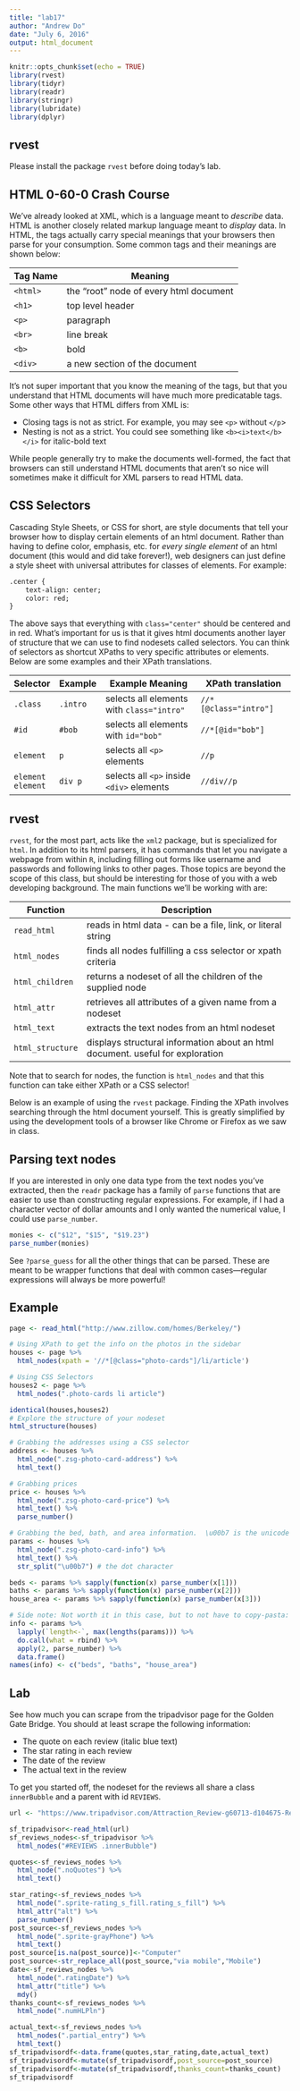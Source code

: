```yaml
---
title: "lab17"
author: "Andrew Do"
date: "July 6, 2016"
output: html_document
---
```


```r
knitr::opts_chunk$set(echo = TRUE)
library(rvest)
library(tidyr)
library(readr)
library(stringr)
library(lubridate)
library(dplyr)
```

## rvest
Please install the package `rvest` before doing today's lab.

## HTML 0-60-0 Crash Course

We've already looked at XML, which is a language meant to _describe_ data.  HTML is another closely related markup language meant to _display_ data.  In HTML, the tags actually carry special meanings that your browsers then parse for your consumption.  Some common tags and their meanings are shown below:

Tag Name | Meaning
-------- | --------------------------------------------
`<html>` | the "root" node of every html document
`<h1>`   | top level header
`<p>`    | paragraph
`<br>`   | line break
`<b>`    | bold
`<div>`  | a new section of the document

It's not super important that you know the meaning of the tags, but that you understand that HTML documents will have much more predicatable tags.  Some other ways that HTML differs from XML is:

* Closing tags is not as strict.  For example, you may see `<p>` without `</p`>
* Nesting is not as a strict. You could see something like `<b><i>text</b></i>` for italic-bold text

While people generally try to make the documents well-formed, the fact that browsers can still understand HTML documents that aren't so nice will sometimes make it difficult for XML parsers to read HTML data.

## CSS Selectors

Cascading Style Sheets, or CSS for short, are style documents that tell your browser how to display certain elements of an html document.  Rather than having to define color, emphasis, etc. for _every single element_ of an html document (this would and did take forever!), web designers can just define a style sheet with universal attributes for classes of elements.  For example:

```html
.center {
    text-align: center;
    color: red;
}
```

The above says that everything with `class="center"` should be centered and in red.  What's important for us is that it gives html documents another layer of structure that we can use to find nodesets called selectors.  You can think of selectors as shortcut XPaths to very specific attributes or elements.  Below are some examples and their XPath translations.

Selector          | Example | Example Meaning                           | XPath translation
----------------- | ------- | ----------------------------------------- | --------------------------------------
`.class`          | `.intro`| selects all elements with `class="intro"` | `//*[@class="intro"]`
`#id`             | `#bob`  | selects all elements with `id="bob"`      | `//*[@id="bob"]`
`element`         | `p`     | selects all `<p>` elements                | `//p`
`element element` | `div p` | selects all `<p>` inside `<div>` elements | `//div//p`

## rvest
`rvest`, for the most part, acts like the `xml2` package, but is specialized for `html`.  In addition to its html parsers, it has commands that let you navigate a webpage from within `R`, including filling out forms like username and passwords and following links to other pages.  Those topics are beyond the scope of this class, but should be interesting for those of you with a web developing background.  The main functions we'll be working with are:

Function             | Description
-------------------- | ----------------------------------------------------------------------
`read_html`           | reads in html data - can be a file, link, or literal string
`html_nodes`          | finds all nodes fulfilling a css selector or xpath criteria
`html_children`       | returns a nodeset of all the children of the supplied node
`html_attr`           | retrieves all attributes of a given name from a nodeset
`html_text`           | extracts the text nodes from an html nodeset
`html_structure`      | displays structural information about an html document.  useful for exploration

Note that to search for nodes, the function is `html_nodes` and that this function can take either XPath or a CSS selector!

Below is an example of using the `rvest` package.  Finding the XPath involves searching through the html document yourself.  This is greatly simplified by using the development tools of a browser like Chrome or Firefox as we saw in class.

## Parsing text nodes
If you are interested in only one data type from the text nodes you've extracted, then the `readr` package has a family of `parse` functions that are easier to use than constructing regular expressions.  For example, if I had a character vector of dollar amounts and I only wanted the numerical value, I could use `parse_number`.

```r
monies <- c("$12", "$15", "$19.23")
parse_number(monies)
```

See `?parse_guess` for all the other things that can be parsed.  These are meant to be wrapper functions that deal with common cases---regular expressions will always be more powerful!

## Example

```r
page <- read_html("http://www.zillow.com/homes/Berkeley/")

# Using XPath to get the info on the photos in the sidebar
houses <- page %>%
  html_nodes(xpath = '//*[@class="photo-cards"]/li/article')

# Using CSS Selectors
houses2 <- page %>% 
  html_nodes(".photo-cards li article")

identical(houses,houses2)
# Explore the structure of your nodeset
html_structure(houses)

# Grabbing the addresses using a CSS selector
address <- houses %>%
  html_node(".zsg-photo-card-address") %>%
  html_text()

# Grabbing prices
price <- houses %>%
  html_node(".zsg-photo-card-price") %>%
  html_text() %>%
  parse_number()

# Grabbing the bed, bath, and area information.  \u00b7 is the unicode for the dot that you see on the webpage.
params <- houses %>%
  html_node(".zsg-photo-card-info") %>%
  html_text() %>%
  str_split("\u00b7") # the dot character

beds <- params %>% sapply(function(x) parse_number(x[1]))
baths <- params %>% sapply(function(x) parse_number(x[2]))
house_area <- params %>% sapply(function(x) parse_number(x[3]))

# Side note: Not worth it in this case, but to not have to copy-pasta:
info <- params %>% 
  lapply(`length<-`, max(lengths(params))) %>%
  do.call(what = rbind) %>% 
  apply(2, parse_number) %>% 
  data.frame()
names(info) <- c("beds", "baths", "house_area")
```

## Lab 
See how much you can scrape from the tripadvisor page for the Golden Gate Bridge.  You should at least scrape the following information:

* The quote on each review (italic blue text)
* The star rating in each review
* The date of the review
* The actual text in the review

To get you started off, the nodeset for the reviews all share a class `innerBubble` and a parent with id `REVIEWS`.

```r
url <- "https://www.tripadvisor.com/Attraction_Review-g60713-d104675-Reviews-Golden_Gate_Bridge-San_Francisco_California.html"
```

```r
sf_tripadvisor<-read_html(url)
sf_reviews_nodes<-sf_tripadvisor %>% 
  html_nodes("#REVIEWS .innerBubble")

quotes<-sf_reviews_nodes %>% 
  html_node(".noQuotes") %>% 
  html_text()

star_rating<-sf_reviews_nodes %>% 
  html_node(".sprite-rating_s_fill.rating_s_fill") %>% 
  html_attr("alt") %>% 
  parse_number()
post_source<-sf_reviews_nodes %>% 
  html_node(".sprite-grayPhone") %>% 
  html_text()
post_source[is.na(post_source)]<-"Computer"
post_source<-str_replace_all(post_source,"via mobile","Mobile")
date<-sf_reviews_nodes %>% 
  html_node(".ratingDate") %>% 
  html_attr("title") %>% 
  mdy()
thanks_count<-sf_reviews_nodes %>% 
  html_node(".numHLPln") 

actual_text<-sf_reviews_nodes %>% 
  html_nodes(".partial_entry") %>% 
  html_text()
sf_tripadvisordf<-data.frame(quotes,star_rating,date,actual_text)
sf_tripadvisordf<-mutate(sf_tripadvisordf,post_source=post_source)
sf_tripadvisordf<-mutate(sf_tripadvisordf,thanks_count=thanks_count)
sf_tripadvisordf

```



